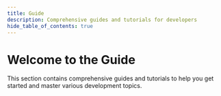 ```yaml
---
title: Guide
description: Comprehensive guides and tutorials for developers
hide_table_of_contents: true
---
```



# Welcome to the Guide

This section contains comprehensive guides and tutorials to help you get started and master various development topics.

<DocCardList />
